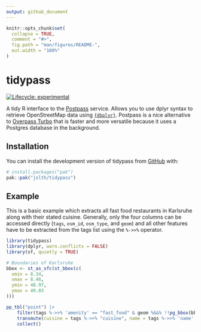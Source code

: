 ```yaml
---
output: github_document
---
```


<!-- README.md is generated from README.Rmd. Please edit that file -->

```r
knitr::opts_chunk$set(
  collapse = TRUE,
  comment = "#>",
  fig.path = "man/figures/README-",
  out.width = "100%"
)
```

# tidypass

<!-- badges: start -->
[![Lifecycle: experimental](https://img.shields.io/badge/lifecycle-experimental-orange.svg)](https://lifecycle.r-lib.org/articles/stages.html#experimental)
<!-- badges: end -->

A tidy R interface to the [Postpass](https://github.com/woodpeck/postpass-ops) service. Allows you to use dplyr syntax to retrieve OpenStreetMap data using [`{dbplyr}`](https://dbplyr.tidyverse.org/). Postpass is a nice alternative to [Overpass Turbo](https://overpass-turbo.eu/) that is faster and more versatile because it uses a Postgres database in the background.

## Installation

You can install the development version of tidypass from [GitHub](https://github.com/) with:

``` r
# install.packages("pak")
pak::pak("jslth/tidypass")
```

## Example

This is a basic example which extracts all fast food restaurants in Karlsruhe along with their stated cuisine. Generally, only the four columns can be accessed directly (`tags`, `osm_id`, `osm_type`, and `geom`) and all other features have to be extracted from the tags list using the `%->>%` operator.

```r
library(tidypass)
library(dplyr, warn.conflicts = FALSE)
library(sf, quietly = TRUE)

# Boundaries of Karlsruhe
bbox <- st_as_sfc(st_bbox(c(
  xmin = 8.34,
  xmax = 8.46,
  ymin = 48.97,
  ymax = 49.03
)))

pp_tbl("point") |>
    filter(tags %->>% 'amenity' == "fast_food" & geom %&&% !!pg_bbox(bbox)) |>
    transmute(cuisine = tags %->>% "cuisine", name = tags %->>% 'name', geom) |>
    collect()
```

